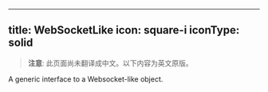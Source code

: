 <!-- AUTO-GENERATED-CONTENT:START (ENGLISH-COPY) -->
---
title: WebSocketLike
icon: square-i
iconType: solid
---

> **注意**: 此页面尚未翻译成中文。以下内容为英文原版。

A generic interface to a Websocket-like object.
